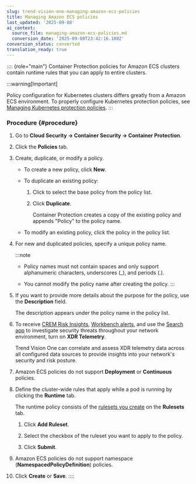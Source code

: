 ```yaml
---
slug: trend-vision-one-managing-amazon-ecs-policies
title: Managing Amazon ECS policies
last_updated: '2025-09-08'
ai_context:
  source_file: managing-amazon-ecs-policies.md
  conversion_date: '2025-09-08T23:42:16.180Z'
conversion_status: converted
translation_ready: true
---
```


:::: {role="main"}
Container Protection policies for Amazon ECS clusters contain runtime rules that you can apply to entire clusters.

:::warning[Important]

Policy configuration for Kubernetes clusters differs greatly from a Amazon ECS environment. To properly configure Kubernetes protection policies, see [Managing Kubernetes protection policies](kubernetes-protection-policies.mdx).
:::

### Procedure {#procedure}

1.  Go to **Cloud Security → Container Security → Container Protection**.

2.  Click the **Policies** tab.

3.  Create, duplicate, or modify a policy.

    - To create a new policy, click **New**.

    - To duplicate an existing policy:

      1.  Click to select the base policy from the policy list.

      2.  Click **Duplicate**.

          Container Protection creates a copy of the existing policy and appends "Policy" to the policy name.

    - To modify an existing policy, click the policy in the policy list.

4.  For new and duplicated policies, specify a unique policy name.

    :::note

    - Policy names must not contain spaces and only support alphanumeric characters, underscores (\_), and periods (.).

    - You cannot modify the policy name after creating the policy.
    :::

5.  If you want to provide more details about the purpose for the policy, use the **Description** field.

    The description appears under the policy name in the policy list.

6.  To receive [CREM Risk Insights](executive-dashboard.mdx), [Workbench alerts](workbench.mdx), and use the [Search app](search-app.mdx) to investigate security threats throughout your network environment, turn on **XDR Telemetry**.

    Trend Vision One can correlate and assess XDR telemetry data across all configured data sources to provide insights into your network's security and risk posture.

7.  Amazon ECS policies do not support **Deployment** or **Continuous** policies.

8.  Define the cluster-wide rules that apply while a pod is running by clicking the **Runtime** tab.

    The runtime policy consists of the [rulesets you create](managing-rulesets.mdx) on the **Rulesets** tab.

    1.  Click **Add Ruleset**.

    2.  Select the checkbox of the ruleset you want to apply to the policy.

    3.  Click **Submit**.

9.  Amazon ECS policies do not support namespace (**NamespacedPolicyDefinition**) policies.

10. Click **Create** or **Save**.
::::
